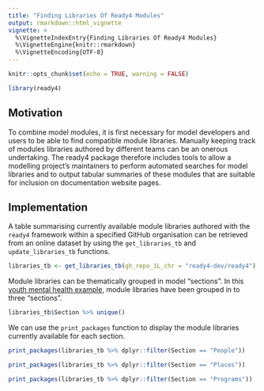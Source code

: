 ```yaml
---
title: "Finding Libraries Of Ready4 Modules"
output: rmarkdown::html_vignette
vignette: >
  %\VignetteIndexEntry{Finding Libraries Of Ready4 Modules}
  %\VignetteEngine{knitr::rmarkdown}
  %\VignetteEncoding{UTF-8}
---
```


```r
knitr::opts_chunk$set(echo = TRUE, warning = FALSE)
```
```r
library(ready4) 
```

## Motivation
To combine model modules, it is first necessary for model developers and users to be able to find compatible module libraries. Manually keeping track of modules libraries authored by different teams can be an onerous undertaking. The ready4 package therefore includes tools to allow a modelling project’s maintainers to perform automated searches for model libraries and to output tabular summaries of these modules that are suitable for inclusion on documentation website pages.

## Implementation
A table summarising currently available module libraries authored with the `ready4` framework within a specified GitHub organisation can be retrieved from an online dataset by using the `get_libraries_tb` and `update_libraries_tb` functions.

```r
libraries_tb <- get_libraries_tb(gh_repo_1L_chr = "ready4-dev/ready4") %>% update_libraries_tb(include_1L_chr = "modules")
```

Module libraries can be thematically grouped in model “sections”. In this [youth mental health example](https://readyforwhatsnext.org/), module libraries have been grouped in to three “sections”.

```r
libraries_tb$Section %>% unique()
```

We can use the `print_packages` function to display the module libraries currently available for each section.

```r
print_packages(libraries_tb %>% dplyr::filter(Section == "People"))
```

```r
print_packages(libraries_tb %>% dplyr::filter(Section == "Places"))
```

```r
print_packages(libraries_tb %>% dplyr::filter(Section == "Programs"))
```


